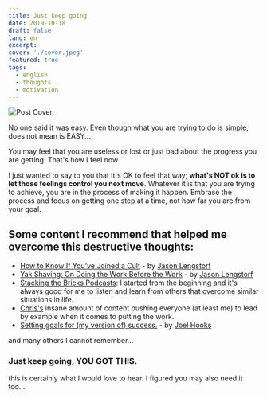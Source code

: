 ```yaml
---
title: Just keep going
date: 2019-10-18
draft: false
lang: en
excerpt:
cover: './cover.jpeg'
featured: true
tags:
  - english
  - thoughts
  - motivation
---
```


![Post Cover](./cover.jpg)

No one said it was easy. Even though what you are trying to do is simple, does not mean is EASY...

You may feel that you are useless or lost or just bad about the progress you are getting: That's how I feel now.

I just wanted to say to you that It's OK to feel that way; **what's NOT ok is to let those feelings control you next move**. Whatever it is that you are trying to achieve, you are in the process of making it happen. Embrase the process and focus on getting one step at a time, not how far you are from your goal.

## Some content I recommend that helped me overcome this destructive thoughts:

- [How to Know If You’ve Joined a Cult]() - by [Jason Lengstorf](https://twitter.com/jlengstorf)
- [Yak Shaving: On Doing the Work Before the Work](https://lengstorf.com/yak-shaving/) - by [Jason Lengstorf](https://twitter.com/jlengstorf)
- [Stacking the Bricks Podcasts](https://stackingthebricks.com/podcast/): I started from the beginning and it's always good for me to listen and learn from others that overcome similar situations in life.
- [Chris's](https://www.christopherbiscardi.com/) insane amount of content pushing everyone (at least me) to lead by example when it comes to putting the work.
- [Setting goals for (my version of) success.](https://joelhooks.com/blog/2016/04/08/setting-goals-for-my-version-of-success) - by [Joel Hooks](https://twitter.com/jhooks)

and many others I cannot remember...

### Just keep going, YOU GOT THIS.

this is certainly what I would love to hear. I figured you may also need it too...
